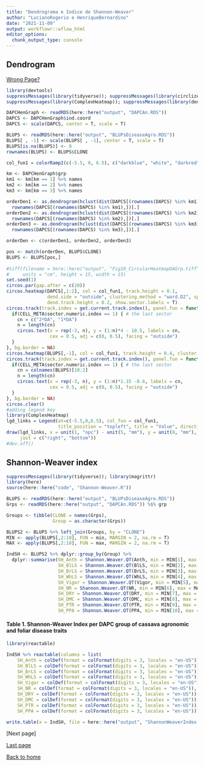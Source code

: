 ```yaml
---
title: "Dendrograma e Indice de Shannon-Weaver"
author: "LucianoRogerio e HenriqueBernardino"
date: "2021-11-09"
output: workflowr::wflow_html
editor_options:
  chunk_output_type: console
---
```


## Dendrogram

[Wrong Page?](index.html)

```r
library(devtools)
suppressMessages(library(tidyverse)); suppressMessages(library(circlize))
suppressMessages(library(ComplexHeatmap)); suppressMessages(library(dendextend))

DAPCHenGraph <- readRDS(here::here("output", "DAPCAn.RDS"))
DAPCS <- DAPCHenGraph$ind.coord
DAPCS <- scale(DAPCS, center = T, scale = T)

BLUPS <- readRDS(here::here("output", "BLUPsDiseaseAgro.RDS"))
BLUPS[ , -1] <- scale(BLUPS[ , -1], center = T, scale = T)
BLUPS[is.na(BLUPS)] <- 0
rownames(BLUPS) <- BLUPS$CLONE

col_fun1 = colorRamp2(c(-5.5, 0, 6.5), c("darkblue", "white", "darkred"))

km <- DAPCHenGraph$grp
km1 <- km[km == 1] %>% names
km2 <- km[km == 2] %>% names
km3 <- km[km == 3] %>% names

orderDen1 <- as.dendrogram(hclust(dist(DAPCS[(rownames(DAPCS) %in% km1),1:2]))) %>% order.dendrogram(.) %>% 
  rownames(DAPCS[(rownames(DAPCS) %in% km1),])[.]
orderDen2 <- as.dendrogram(hclust(dist(DAPCS[(rownames(DAPCS) %in% km2),1:2]))) %>% order.dendrogram(.) %>% 
  rownames(DAPCS[(rownames(DAPCS) %in% km2),])[.]
orderDen3 <- as.dendrogram(hclust(dist(DAPCS[(rownames(DAPCS) %in% km3),1:2]))) %>% order.dendrogram(.) %>% 
  rownames(DAPCS[(rownames(DAPCS) %in% km3),])[.]

orderDen <- c(orderDen1, orderDen2, orderDen3)

pos <- match(orderDen, BLUPS$CLONE)
BLUPS <- BLUPS[pos,]
  
#tiff(filename = here::here("output", "Fig10_CircularHeatmapDAGrp.tiff"), res = 350, compression = "lzw",
#     units = "cm", height = 15, width = 15)
set.seed(1)
circos.par(gap.after = c(20)) 
circos.heatmap(DAPCS[,1:2], col = col_fun1, track.height = 0.1,
               dend.side = "outside", clustering.method = "ward.D2", split = km,
               dend.track.height = 0.2, show.sector.labels = T)
circos.track(track.index = get.current.track.index(), panel.fun = function(x, y) {
  if(CELL_META$sector.numeric.index == 1) { # the last sector
    cn = c("2ºDA", "1ºDA")
    n = length(cn)
    circos.text(x = rep(-3, n), y = (1:n)*4 - 10.5, labels = cn, 
                cex = 0.5, adj = c(0, 0.5), facing = "outside")
  }
}, bg.border = NA)
circos.heatmap(BLUPS[,-1], col = col_fun1, track.height = 0.4, cluster = FALSE)
circos.track(track.index = get.current.track.index(), panel.fun = function(x, y) {
  if(CELL_META$sector.numeric.index == 1) { # the last sector
    cn = colnames(BLUPS)[10:2]
    n = length(cn)
    circos.text(x = rep(-3, n), y = (1:n)*1.15 -0.6, labels = cn, 
                cex = 0.5, adj = c(0, 0.5), facing = "outside")
  }
}, bg.border = NA)
circos.clear()
#adding legend key
library(ComplexHeatmap)
lgd_links = Legend(at=c(-5.5,0,6.5), col_fun = col_fun1, 
                   title_position = "topleft", title = "Value", direction = "vertical")
draw(lgd_links, x = unit(1, "npc") - unit(5, "mm"), y = unit(8, "mm"), 
     just = c("right", "bottom"))
#dev.off()
```


## Shannon-Weaver index

```r
suppressMessages(library(tidyverse)); library(magrittr)
library(here)
source(here::here("code", "Shannon-Weaver.R"))

BLUPS <- readRDS(here::here("output", "BLUPsDiseaseAgro.RDS"))
Grps <- readRDS(here::here("output", "DAPCAn.RDS")) %$% grp

Groups <- tibble(CLONE = names(Grps),
                 Group = as.character(Grps))

BLUPS2 <- BLUPS %>% left_join(Groups, by = "CLONE")
MIN <- apply(BLUPS[,2:10], FUN = min, MARGIN = 2, na.rm = T)
MAX <- apply(BLUPS[,2:10], FUN = max, MARGIN = 2, na.rm = T)

IndSH <- BLUPS2 %>% dplyr::group_by(Group) %>% 
  dplyr::summarise(SH_Anth = Shannon.Weaver.QT(Anth, min = MIN[1], max = MAX[1],formula = 2),
                   SH_BlLS = Shannon.Weaver.QT(BlLS, min = MIN[2], max = MAX[2],formula = 2),
                   SH_BrLS = Shannon.Weaver.QT(BrLS, min = MIN[3], max = MAX[3],formula = 2),
                   SH_WhLS = Shannon.Weaver.QT(WhLS, min = MIN[4], max = MAX[4],formula = 2),
                   SH_Vigor = Shannon.Weaver.QT(Vigor, min = MIN[5], max = MAX[5],formula = 2),
                   SH_NR = Shannon.Weaver.QT(NR, min = MIN[6], max = MAX[6],formula = 2),
                   SH_DRY = Shannon.Weaver.QT(DRY, min = MIN[7], max = MAX[7],formula = 2),
                   SH_DMC = Shannon.Weaver.QT(DMC, min = MIN[8], max = MAX[8],formula = 2),
                   SH_PTR = Shannon.Weaver.QT(PTR, min = MIN[9], max = MAX[9],formula = 2),
                   SH_PPA = Shannon.Weaver.QT(PPA, min = MIN[10], max = MAX[10],formula = 2))

```

#### Table 1. Shannon-Weaver Index per DAPC group of cassava agronomic and foliar disease traits
```r
library(reactable)

IndSH %>% reactable(columns = list(
    SH_Anth = colDef(format = colFormat(digits = 3, locales = "en-US")),
    SH_BlLS = colDef(format = colFormat(digits = 3, locales = "en-US")),
    SH_BrLS = colDef(format = colFormat(digits = 3, locales = "en-US")),
    SH_WhLS = colDef(format = colFormat(digits = 3, locales = "en-US")),
    SH_Vigor = colDef(format = colFormat(digits = 3, locales = "en-US")),
    SH_NR = colDef(format = colFormat(digits = 3, locales = "en-US")),
    SH_DRY = colDef(format = colFormat(digits = 3, locales = "en-US")),
    SH_DMC = colDef(format = colFormat(digits = 3, locales = "en-US")),
    SH_PTR = colDef(format = colFormat(digits = 3, locales = "en-US")),
    SH_PPA = colDef(format = colFormat(digits = 3, locales = "en-US"))))

write.table(x = IndSH, file = here::here("output", "ShannonWeaverIndex.csv"), sep = ",", quote = F)
```


[Next page]

[Last page](PCA_DAPC.html)

[Back to home](index.html)
